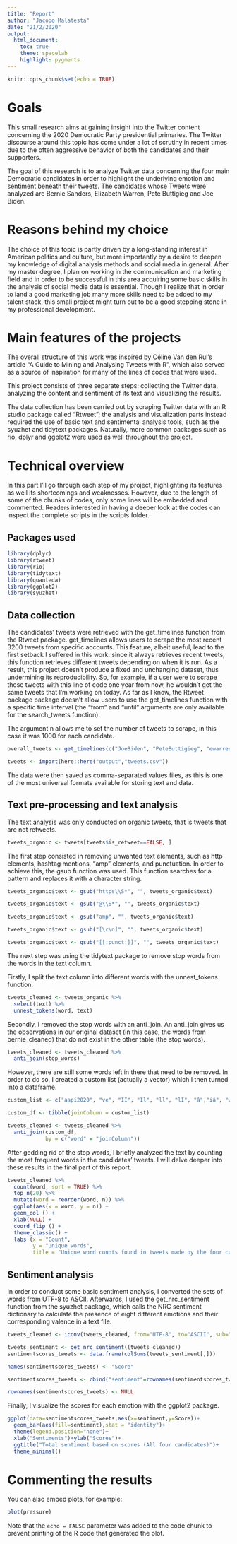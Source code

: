 ```yaml
---
title: "Report"
author: "Jacopo Malatesta"
date: "21/2/2020"
output: 
  html_document:
    toc: true
    theme: spacelab
    highlight: pygments
---
```


```r
knitr::opts_chunk$set(echo = TRUE)
```

# Goals 

This small research aims at gaining insight into the Twitter content concerning the 2020 Democratic Party presidential primaries. The Twitter discourse around this topic has come under a lot of scrutiny in recent times due to the often aggressive behavior of both the candidates and their supporters. 

The goal of this research is to analyze Twitter data concerning the four main Democratic candidates in order to highlight the underlying emotion and sentiment beneath their tweets. The candidates whose Tweets were analyzed are Bernie Sanders, Elizabeth Warren, Pete Buttigieg and Joe Biden.

# Reasons behind my choice 

The choice of this topic is partly driven by a long-standing interest in American politics and culture, but more importantly by a desire to deepen my knowledge of digital analysis methods and social media in general. After my master degree, I plan on working in the communication and marketing field and in order to be successful in this area acquiring some basic skills in the analysis of social media data is essential. Though I realize that in order to land a good marketing job many more skills need to be added to my talent stack, this small project might turn out to be a good stepping stone in my professional development. 

# Main features of the projects

The overall structure of this work was inspired by Céline Van den Rul’s article “A Guide to Mining and Analysing Tweets with R”, which also served as a source of inspiration for many of the lines of codes that were used. 

This project consists of three separate steps: collecting the Twitter data, analyzing the content and sentiment of its text and visualizing the results. 

The data collection has been carried out by scraping Twitter data with an R studio package called “Rtweet”; the analysis and visualization parts instead required the use of basic text and sentimental analysis tools, such as the syuzhet and tidytext packages. Naturally, more common packages such as rio, dplyr and ggplot2 were used as well throughout the project. 

# Technical overview 

In this part I'll go through each step of my project, highlighting its features as well its shortcomings and weaknesses. However, due to the length of some of the chunks of codes, only some lines will be embedded and commented. Readers interested in having a deeper look at the codes can inspect the complete scripts in the scripts folder.

## Packages used 

```r
library(dplyr)
library(rtweet)
library(rio)
library(tidytext)
library(quanteda)
library(ggplot2)
library(syuzhet)

```

## Data collection

The candidates’ tweets were retrieved with the get_timelines function from the Rtweet package. get_timelines allows users to scrape the most recent 3200 tweets from specific accounts. This feature, albeit useful, lead to the first setback I suffered in this work: since it always retrieves recent tweets, this function retrieves different tweets depending on when it is run. As a result, this project doesn't produce a fixed and unchanging dataset, thus undermining its reproducibility. So, for example, if a user were to scrape these tweets with this line of code one year from now, he wouldn’t get the same tweets that I’m working on today. As far as I know, the Rtweet package package doesn’t allow users to use the get_timelines function with a specific time interval (the “from” and “until” arguments are only available for the search_tweets function). 

The argument n allows me to set the number of tweets to scrape, in this case it was 1000 for each candidate. 

```r
overall_tweets <- get_timelines(c("JoeBiden", "PeteButtigieg", "ewarren", "BernieSanders"), n = 1000)

tweets <- import(here::here("output","tweets.csv"))

```

The data were then saved as comma-separated values files, as this is one of the most universal formats available for storing text and data.

## Text pre-processing and text analysis 

The text analysis was only conducted on organic tweets, that is tweets that are not retweets. 

```r
tweets_organic <- tweets[tweets$is_retweet==FALSE, ] 

```


The first step consisted in removing unwanted text elements, such as http elements, hashtag mentions, “amp” elements, and punctuation. In order to achieve this, the gsub function was used. This function searches for a pattern and replaces it with a character string. 

```r
tweets_organic$text <- gsub("https\\S*", "", tweets_organic$text)

tweets_organic$text <- gsub("@\\S*", "", tweets_organic$text)

tweets_organic$text <- gsub("amp", "", tweets_organic$text)

tweets_organic$text <- gsub("[\r\n]", "", tweets_organic$text)

tweets_organic$text <- gsub("[[:punct:]]", "", tweets_organic$text)

```

The next step was using the tidytext package to remove stop words from the words in the text column. 

Firstly, I split the text column into different words with the unnest_tokens function. 

```r
tweets_cleaned <- tweets_organic %>%
  select(text) %>%
  unnest_tokens(word, text)

```

Secondly, I removed the stop words with an anti_join. An anti_join gives us the observations in our original dataset (in this case, the words from bernie_cleaned) that do not exist in the other table (the stop words). 

```r
tweets_cleaned <- tweets_cleaned %>%
  anti_join(stop_words)


```

However, there are still some words left in there that need to be removed. In order to do so, I created a custom list (actually a vector) which I then turned into a dataframe. 

```r
custom_list <- c("aapi2020", "ve", "II", "Il", "ll", "lI", "â","iâ", "weâ", "canâ", "itâ", "caign", "hshire", "im", "i'm", "ive", "it's", "chip", "you're", "we're", "fitn", "can't")

custom_df <- tibble(joinColumn = custom_list)

tweets_cleaned <- tweets_cleaned %>%
  anti_join(custom_df,
            by = c("word" = "joinColumn"))

```

After gedding rid of the stop words, I briefly analyzed the text by counting the most frequent words in the candidates' tweets. I will delve deeper into these results in the final part of this report.

```r
tweets_cleaned %>% 
  count(word, sort = TRUE) %>% 
  top_n(20) %>% 
  mutate(word = reorder(word, n)) %>% 
  ggplot(aes(x = word, y = n)) +
  geom_col () +
  xlab(NULL) +
  coord_flip () + 
  theme_classic() +
  labs (x = "Count",
        y = "Unique words",
        title = "Unique word counts found in tweets made by the four candidates")

```

## Sentiment analysis 

In order to conduct some basic sentiment analysis, I converted the sets of words from UTF-8 to ASCII. Afterwards, I used the get_nrc_sentiment function from the syuzhet package, which calls the NRC sentiment dictionary to calculate the presence of eight different emotions and their corresponding valence in a text file.

```r
tweets_cleaned <- iconv(tweets_cleaned, from="UTF-8", to="ASCII", sub="")

tweets_sentiment <- get_nrc_sentiment((tweets_cleaned))
sentimentscores_tweets <- data.frame(colSums(tweets_sentiment[,]))

names(sentimentscores_tweets) <- "Score"

sentimentscores_tweets <- cbind("sentiment"=rownames(sentimentscores_tweets),sentimentscores_tweets)

rownames(sentimentscores_tweets) <- NULL

```

Finally, I visualize the scores for each emotion with the ggplot2 package. 

```r
ggplot(data=sentimentscores_tweets,aes(x=sentiment,y=Score))+
  geom_bar(aes(fill=sentiment),stat = "identity")+
  theme(legend.position="none")+
  xlab("Sentiments")+ylab("Scores")+
  ggtitle("Total sentiment based on scores (All four candidates)")+
  theme_minimal()

```


# Commenting the results 




You can also embed plots, for example:

```r
plot(pressure)
```

Note that the `echo = FALSE` parameter was added to the code chunk to prevent printing of the R code that generated the plot.
